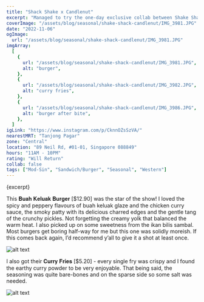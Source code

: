 ```yaml
---
title: "Shack Shake x Candlenut"
excerpt: "Managed to try the one-day exclusive collab between Shake Shack and the world's first Michelin-starred Peranakan restaurant, Candlenut ! Thankful that I avoided the queue by arriving late afternoon"
coverImage: "/assets/blog/seasonal/shake-shack-candlenut/IMG_3981.JPG"
date: "2022-11-06"
ogImage:
  url: "/assets/blog/seasonal/shake-shack-candlenut/IMG_3981.JPG"
imgArray:
  [
    {
      url: "/assets/blog/seasonal/shake-shack-candlenut/IMG_3981.JPG",
      alt: "burger",
    },
    {
      url: "/assets/blog/seasonal/shake-shack-candlenut/IMG_3982.JPG",
      alt: "curry fries",
    },
    {
      url: "/assets/blog/seasonal/shake-shack-candlenut/IMG_3986.JPG",
      alt: "burger after bite",
    },
  ]
igLink: "https://www.instagram.com/p/CknnOZsSzVA/"
nearestMRT: "Tanjong Pagar"
zone: "Central"
location: "89 Neil Rd, #01-01, Singapore 088849"
hours: "11AM - 10PM"
rating: "Will Return"
collab: false
tags: ["Mod-Sin", "Sandwich/Burger", "Seasonal", "Western"]
---
```


{excerpt}

This 𝐁𝐮𝐚𝐡 𝐊𝐞𝐥𝐮𝐚𝐤 𝐁𝐮𝐫𝐠𝐞𝐫 [$12.90] was the star of the show! I loved the spicy and peppery flavours of buah keluak glaze and the chicken curry sauce, the smoky patty with its delicious charred edges and the gentle tang of the crunchy pickles. Not forgetting the creamy yolk that balanced the warm heat. I also picked up on some sweetness from the ikan bilis sambal. Most burgers get boring half-way for me but this one was solidly moreish. If this comes back again, I’d recommend y’all to give it a shot at least once.

![alt text](/assets/blog/seasonal/shake-shack-candlenut/IMG_3986.JPG)

I also got their 𝐂𝐮𝐫𝐫𝐲 𝐅𝐫𝐢𝐞𝐬 [$5.20] - every single fry was crispy and I found the earthy curry powder to be very enjoyable. That being said, the seasoning was quite bare-bones and on the sparse side so some salt was needed.

![alt text](/assets/blog/seasonal/shake-shack-candlenut/IMG_3982.JPG)
